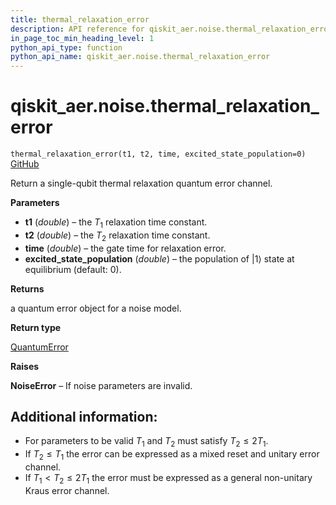 ```yaml
---
title: thermal_relaxation_error
description: API reference for qiskit_aer.noise.thermal_relaxation_error
in_page_toc_min_heading_level: 1
python_api_type: function
python_api_name: qiskit_aer.noise.thermal_relaxation_error
---
```


# qiskit\_aer.noise.thermal\_relaxation\_error

<span id="qiskit_aer.noise.thermal_relaxation_error" />

`thermal_relaxation_error(t1, t2, time, excited_state_population=0)` [GitHub](https://github.com/qiskit/qiskit-aer/tree/stable/0.11/qiskit_aer/noise/errors/standard_errors.py "view source code")

Return a single-qubit thermal relaxation quantum error channel.

**Parameters**

*   **t1** (*double*) – the $T_1$ relaxation time constant.
*   **t2** (*double*) – the $T_2$ relaxation time constant.
*   **time** (*double*) – the gate time for relaxation error.
*   **excited\_state\_population** (*double*) – the population of $|1\rangle$ state at equilibrium (default: 0).

**Returns**

a quantum error object for a noise model.

**Return type**

[QuantumError](qiskit_aer.noise.QuantumError "qiskit_aer.noise.QuantumError")

**Raises**

**NoiseError** – If noise parameters are invalid.

## Additional information:

*   For parameters to be valid $T_1$ and $T_2$ must satisfy $T_2 \le 2 T_1$.
*   If $T_2 \le T_1$ the error can be expressed as a mixed reset and unitary error channel.
*   If $T_1 < T_2 \le 2 T_1$ the error must be expressed as a general non-unitary Kraus error channel.

